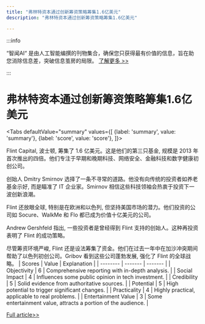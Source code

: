 ```yaml
---
title: "弗林特资本通过创新筹资策略筹集1.6亿美元"
description: "弗林特资本通过创新筹资策略筹集1.6亿美元"

---
```



:::info

“智闻AI“ 是由人工智能编撰的刊物集合，确保您只获得最有价值的信息，旨在助您消除信息差，突破信息茧房的局限。  [了解更多 >>](/)

:::

# 弗林特资本通过创新筹资策略筹集1.6亿美元


<Tabs
	defaultValue="summary"
	values={[
	{label: 'summary', value: 'summary'},
	{label: 'score', value: 'score'},
]}>
<TabItem value="summary">


Flint Capital, 波士顿, 筹集了 1.6 亿美元。这是他们的第三只基金, 规模是 2013 年首次推出的四倍。他们专注于早期和晚期科技、网络安全、金融科技和数字健康初创公司。

创始人 Dmitry Smirnov 选择了一条不寻常的道路。他没有向传统的投资者如养老基金示好, 而是瞄准了 IT 企业家。Smirnov 相信这些科技领袖会热衷于投资下一波创新浪潮。

Flint 还放眼全球, 特别是在欧洲和以色列, 但坚持美国市场的潜力。他们投资的公司如 Socure、WalkMe 和 Flo 都已成为价值十亿美元的公司。

Andrew Gershfeld 指出, 一些投资者是曾经得到 Flint 支持的创始人。这种再投资表明了 Flint 的成功策略。

尽管筹资环境严峻, Flint 还是设法筹集了资金。他们在过去一年中在加沙冲突期间帮助了以色列初创公司。Gribov 看到这些公司蓬勃发展, 强化了 Flint 的全球战略。
</TabItem>
<TabItem value="score">
	| Scores     | Value   | Explanation |
	| -------- | ------- | ------- |
	| Objectivity  | 6    | Comprehensive reporting with in-depth analysis.    |
	| Social Impact | 4     | Influences some public opinion in tech investment.    |
	| Credibility    | 5    | Solid evidence from authoritative sources.    |
	| Potential    | 5    | High potential to trigger significant changes.    |
	| Practicality    | 4    | Highly practical, applicable to real problems.    |
	| Entertainment Value    | 3    | Some entertainment value, attracts a portion of the audience.    |
</TabItem>
</Tabs>

[Full article>>](https://techcrunch.com/2024/08/08/flint-capital-raises-a-160m-through-unusual-fund-raising-strategy/)
